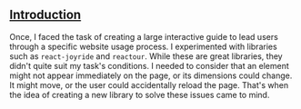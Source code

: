 ## [Introduction](#introduction)

Once, I faced the task of creating a large interactive guide to lead users through a specific website usage process.
I experimented with libraries such as `react-joyride` and `reactour`. While these are great libraries, they didn't quite suit my task's conditions.
I needed to consider that an element might not appear immediately on the page, or its dimensions could change.
It might move, or the user could accidentally reload the page. That's when the idea of creating a new library to solve these issues came to mind.
